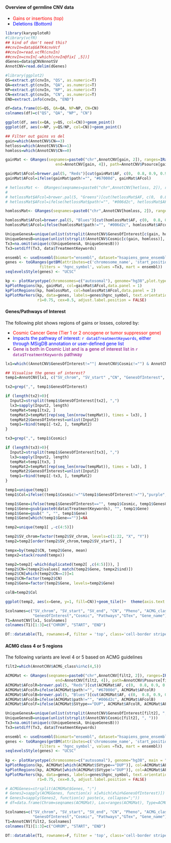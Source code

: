 
#### Overview of germline CNV data


* <span style="color: red;"> Gains or insertions (top) </span>
* <span style="color: blue;"> Deletions (Bottom) </span>

```r
library(karyoploteR)
#library(vcfR)
## kind of don't need this?
##cnvIn=data$GATK4cnvVcf
##cnvIn=read.vcfR(cnvIn)
##cnvIn=cnvIn[-which(cnvIn@fix[ ,5])]
dGenes=data$gCNVAnnotSV
AnnotCNV=read.delim(dGenes)
```


```r
#library(ggplot2)
QS=extract.gt(cnvIn, "QS", as.numeric=T)
QA=extract.gt(cnvIn, "QA", as.numeric=T)
NP=extract.gt(cnvIn, "NP", as.numeric=T)
CN=extract.gt(cnvIn, "CN", as.numeric=T)
END=extract.info(cnvIn, "END")

df=data.frame(QS=QS, QA=QA, NP=NP, CN=CN)
colnames(df)=c("QS", "QA", "NP", "CN")

ggplot(df, aes(x=QA, y=QS, col=CN))+geom_point()
ggplot(df, aes(x=NP, y=QS/NP, col=CN))+geom_point()
```


```r
## Filter out gains vs del
gain=which(AnnotCNV$CN==3)
hetloss=which(AnnotCNV$CN==1)
homloss=which(AnnotCNV$CN==0)
```


```r
gainMat <- GRanges(seqnames=paste0("chr",AnnotCNV[gain, 2]), ranges=IRanges(start=AnnotCNV[gain, 3],
                      end=AnnotCNV[gain, 4]), path=AnnotCNV$Psource[gain],AF=ifelse(is.na(AnnotCNV$AF[gain]), 1, 1-AnnotCNV$AF[gain]))

gainMat$AFcol=brewer.pal(5, "Reds")[cut(gainMat$AF, c(0,  0.8, 0.9, 0.95, 1))]
gainMat$AFcol=ifelse(gainMat$path!="", "#67000d", gainMat$AFcol)

# hetlossMat <-  GRanges(seqnames=paste0("chr",AnnotCNV[hetloss, 2]), ranges=IRanges(start=AnnotCNV[hetloss, 3], end=AnnotCNV[hetloss, 4]), path=AnnotCNV$Psource[hetloss],AF=ifelse(is.na(AnnotCNV$AF[hetloss]), 1, 1-AnnotCNV$AF[hetloss]))
# 
# hetlossMat$AFcol=brewer.pal(5, "Greens")[cut(hetlossMat$AF, c(0,  0.8, 0.9, 0.95, 1))]
# hetlossMat$AFcol=ifelse(hetlossMat$path!="", "#006d2c", hetlossMat$AFcol)

homlossMat<- GRanges(seqnames=paste0("chr",AnnotCNV[homloss, 2]), ranges=IRanges(start=AnnotCNV[homloss, 3], end=AnnotCNV[homloss, 4]), path=AnnotCNV$Psource[homloss],AF=ifelse(is.na(AnnotCNV$AF[homloss]), 1, 1-AnnotCNV$AF[homloss]))

homlossMat$AFcol=brewer.pal(5, "Blues")[cut(homlossMat$AF, c(0,  0.8, 0.9, 0.95, 1))]
homlossMat$AFcol=ifelse(homlossMat$path!="", "#006d2c", homlossMat$AFcol)

UniqueGenesA=unique(unlist(strsplit(AnnotCNV$GenesOfInterest[c(gain, homloss)], ",")))
UniqueGenesB=unique(unlist(strsplit(AnnotCNV$Cosmic[c(gain, homloss)], ", ")))
Tx3=na.omit(unique(c(UniqueGenesA, UniqueGenesB)))
Tx3=setdiff(Tx3, data$TreatmentKeywords)

ensembl <- useEnsembl(biomart="ensembl", dataset="hsapiens_gene_ensembl")
genes <- toGRanges(getBM(attributes=c('chromosome_name', 'start_position', 'end_position', 'hgnc_symbol'),
               filters = 'hgnc_symbol', values =Tx3, mart = ensembl))
seqlevelsStyle(genes) <- "UCSC"

kp <- plotKaryotype(chromosomes=c("autosomal"), genome="hg38",plot.type=2)
kpPlotRegions(kp, gainMat, col=gainMat$AFcol,data.panel = 1)
kpPlotRegions(kp, homlossMat, col=homlossMat$AFcol,data.panel = 2)
kpPlotMarkers(kp, data=genes, labels=genes$hgnc_symbol, text.orientation = "horizontal",
              r1=0.75, cex=0.5, adjust.label.position = FALSE)

```

#### Genes/Pathways of Interest

The following plot shows regions of gains or losses, colored by:

* <span style="color: red;"> Cosmic Cancer Gene (Tier 1 or 2 oncogene or tumor suppressor gene) </span>
* <span style="color: blue;"> Impacts the pathway of interest: `r data$TreatmentKeywords`, either through MSigDB annotation or user-defined gene list </span>
* <span style="color: purple;"> Gene is both in Cosmic List and is a gene of interest list in `r data$TreatmentKeywords` pathway </span>


```r
lx1=which((AnnotCNV$GenesOfInterest!=""| AnnotCNV$Cosmic!="") & AnnotCNV$ACMG_class>=3 & (AnnotCNV$AF<=0.1 | is.na(AnnotCNV$AF)))

## Visualise the genes of interest?
temp1=AnnotCNV[lx1, c("SV_chrom", "SV_start" ,"CN", "GenesOfInterest", "Cosmic")]

tx2=grep(",", temp1$GenesOfInterest)

if (length(tx2)>0){
  Input2=strsplit(temp1$GenesOfInterest[tx2], ",") 
  lx3=sapply(Input2, length)
  tempMat=temp1[tx2, ]
  tempMat2=tempMat[rep(seq_len(nrow(tempMat)), times = lx3), ]
  tempMat2$GenesOfInterest=unlist(Input2)
  temp1=rbind(temp1[-tx2, ], tempMat2)
}

tx3=grep(",", temp1$Cosmic)

if (length(tx3)>0){
  Input2=strsplit(temp1$GenesOfInterest[tx3], ",") 
  lx3=sapply(Input2, length)
  tempMat=temp1[tx3, ]
  tempMat2=tempMat[rep(seq_len(nrow(tempMat)), times = lx3), ]
  tempMat2$GenesOfInterest=unlist(Input2)
  temp1=rbind(temp1[-tx3, ], tempMat2)
}

temp1=unique(temp1)
temp1$Col=ifelse((temp1$Cosmic!=""&temp1$GenesOfInterest!=""),"purple", ifelse(temp1$Cosmic!="", "red", "blue") )

temp1$Gene=ifelse(temp1$GenesOfInterest=="", temp1$Cosmic, temp1$GenesOfInterest)
temp1$Gene=gsub(paste0(data$TreatmentKeywords), "", temp1$Gene)
temp1$Gene=gsub(" ", "", temp1$Gene)
temp1$Gene[which(temp1$Gene=="")]=NA

temp2=unique(temp1[ ,-c(4:5)])

temp2$SV_chrom=factor(temp2$SV_chrom, levels=c(1:22, "X", "Y"))
temp2=temp2[order(temp2$SV_chrom,temp2$SV_start), ]

tempx=by(temp2$CN, temp2$Gene, mean)
tempx2=stack(round(tempx))

temp2=temp2[-which(duplicated(temp2[ ,c(4:5)])), ]
temp2$CN=(tempx2$values[ match(temp2$Gene, tempx2$ind)])
temp2$CN[which(temp2$CN==2)]=1
temp2$CN=factor(temp2$CN)
temp2$Gene=factor(temp2$Gene, levels=temp2$Gene)

colB=temp2$Col

ggplot(temp2, aes(x=Gene, y=1, fill=CN))+geom_tile()+  theme(axis.text.x = element_blank(), axis.ticks.x = element_blank())+scale_fill_manual(values = c("#3182bd", "#9ecae1", "#de2d26"))+expand_limits(y = 0.25)+geom_text(aes(colour = colB, label = Gene), y = 0.35, angle=90)+facet_grid(~SV_chrom, space="free", scales="free")+scale_colour_manual(values = c("blue", "purple", "red"), guide = F)
```


```r
Scolnames=c("SV_chrom", "SV_start", "SV_end", "CN", "Pheno", "ACMG_class", "AF", 
            "GenesOfInterest","Cosmic", "Pathways","GTex", "Gene_name")
T1=AnnotCNV[lx1, Scolnames]
colnames(T1)[1:3]=c("CHROM", "START", "END")

DT::datatable(T1, rownames=F, filter = 'top', class='cell-border stripe',extensions="Buttons", options=list(dom="Bfrtip",scoller = TRUE, pageLength = 5,  buttons=c(I('colvis'),'csv', 'excel'), columnDefs = list(list(visible=FALSE, targets=c(4)))))

```


#### ACMG class 4 or 5 regions

The following variants are level 4 or 5 based on ACMG guidelines

```r
filt2=which(AnnotCNV$ACMG_class%in%c(4,5))

ACMGMat <- GRanges(seqnames=paste0("chr",AnnotCNV[filt2, 2]), ranges=IRanges(start=AnnotCNV[filt2, 3],
                      end=AnnotCNV[filt2, 4]), path=AnnotCNV$Psource[filt2],AF=ifelse(is.na(AnnotCNV$AF[filt2]), 1, 1-AnnotCNV$AF[filt2]), SVtype=AnnotCNV$SV_type[filt2], Genes=AnnotCNV$Gene_name[filt2],phen=AnnotCNV$Pheno[filt2], ACMG=AnnotCNV$ACMG_class[filt2])
ACMGMat$AFcolR=brewer.pal(5, "Reds")[cut(ACMGMat$AF, c(0,  0.8, 0.9, 0.95, 1))]
ACMGMat$AFcolR=ifelse(ACMGMat$path!="", "#67000d", ACMGMat$AFcolR)
ACMGMat$AFcolB=brewer.pal(5, "Blues")[cut(ACMGMat$AF, c(0,  0.8, 0.9, 0.95, 1))]
ACMGMat$AFcolB=ifelse(ACMGMat$path!="", "#006d2c", ACMGMat$AFcolB)
ACMGMat$AFcolF=ifelse(ACMGMat$SVtype=="DUP", ACMGMat$AFcolR, ACMGMat$AFcolB)

UniqueGenesA=unique(unlist(strsplit(AnnotCNV$GenesOfInterest[filt2], ",")))
UniqueGenesB=unique(unlist(strsplit(AnnotCNV$Cosmic[filt2], ", ")))
Tx3=na.omit(unique(c(UniqueGenesA, UniqueGenesB)))
Tx3=setdiff(Tx3, data$TreatmentKeywords)

ensembl <- useEnsembl(biomart="ensembl", dataset="hsapiens_gene_ensembl")
genes <- toGRanges(getBM(attributes=c('chromosome_name', 'start_position', 'end_position', 'hgnc_symbol'),
               filters = 'hgnc_symbol', values =Tx3, mart = ensembl))
seqlevelsStyle(genes) <- "UCSC"
                      
kp <- plotKaryotype(chromosomes=c("autosomal"), genome="hg38", main = "ACMG regions", plot.type=2)
kpPlotRegions(kp, ACMGMat[which(ACMGMat$SVtype=="DUP")], col=ACMGMat$AFcolF,data.panel = 1)
kpPlotRegions(kp, ACMGMat[which(ACMGMat$SVtype!="DUP")], col=ACMGMat$AFcolF,data.panel = 2)
kpPlotMarkers(kp, data=genes, labels=genes$hgnc_symbol, text.orientation = "horizontal",
              r1=0.75, cex=0.5, adjust.label.position = FALSE)
```



```r
# ACMGGenes=strsplit(ACMGMat$Genes, ";")
# Genes2=sapply(ACMGGenes, function(x) x[which(x%in%GenesOfInterest)])
# Genes3=sapply(Genes2, function(x) paste(x, collapse=";"))
# df=data.frame(Chrom=seqnames(ACMGMat), Loc=ranges(ACMGMat), Type=ACMGMat$SVtype, GT=GT[filt2], path=ACMGMat$phen, AFmax=1-ACMGMat$AF, GenesofInterest=Genes3, Genes=ACMGMat$Genes, ACMG=ACMGMat$ACMG)

Scolnames=c("SV_chrom", "SV_start", "SV_end", "CN", "Pheno", "ACMG_class", "AF", 
            "GenesOfInterest","Cosmic", "Pathways","GTex", "Gene_name")
T1=AnnotCNV[filt2, Scolnames]
colnames(T1)[1:3]=c("CHROM", "START", "END")

DT::datatable(T1, rownames=F, filter = 'top', class='cell-border stripe',extensions="Buttons", options=list(dom="Bfrtip",scoller = TRUE, pageLength = 7,  buttons=c(I('colvis'),'csv', 'excel'), columnDefs = list(list(visible=TRUE))))

```


